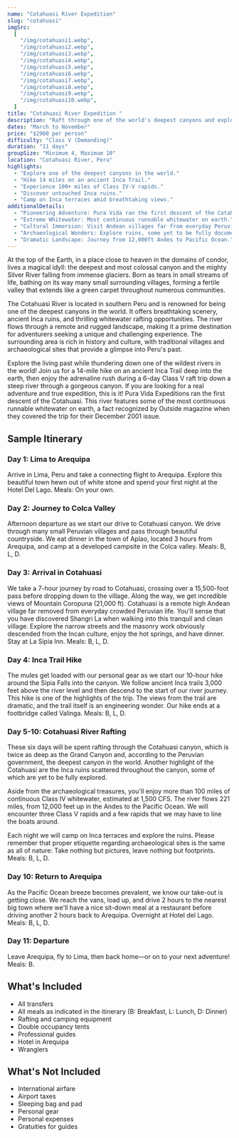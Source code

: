 ```yaml
---
name: "Cotahuasi River Expedition"
slug: "cotahuasi"
imgSrc:
  [
    "/img/cotahuasi1.webp",
    "/img/cotahuasi2.webp",
    "/img/cotahuasi3.webp",
    "/img/cotahuasi4.webp",
    "/img/cotahuasi5.webp",
    "/img/cotahuasi6.webp",
    "/img/cotahuasi7.webp",
    "/img/cotahuasi8.webp",
    "/img/cotahuasi9.webp",
    "/img/cotahuasi10.webp",
  ]
title: "Cotahuasi River Expedition "
description: "Raft through one of the world's deepest canyons and explore ancient Inca ruins on this 11-day journey."
dates: "March to November"
price: "$2900 per person"
difficulty: "Class V (Demanding)"
duration: "11 days"
groupSize: "Minimum 4, Maximum 10"
location: "Cotahuasi River, Peru"
highlights:
  - "Explore one of the deepest canyons in the world."
  - "Hike 14 miles on an ancient Inca Trail."
  - "Experience 100+ miles of Class IV-V rapids."
  - "Discover untouched Inca ruins."
  - "Camp on Inca terraces amid breathtaking views."
additionalDetails:
  - "Pioneering Adventure: Pura Vida ran the first descent of the Cotahuasi."
  - "Extreme Whitewater: Most continuous runnable whitewater on earth."
  - "Cultural Immersion: Visit Andean villages far from everyday Peruvian life."
  - "Archaeological Wonders: Explore ruins, some yet to be fully documented."
  - "Dramatic Landscape: Journey from 12,000ft Andes to Pacific Ocean."
---
```


At the top of the Earth, in a place close to heaven in the domains of condor, lives a magical idyll: the deepest and most colossal canyon and the mighty Silver River falling from immense glaciers. Born as tears in small streams of life, bathing on its way many small surrounding villages, forming a fertile valley that extends like a green carpet throughout numerous communities.

The Cotahuasi River is located in southern Peru and is renowned for being one of the deepest canyons in the world. It offers breathtaking scenery, ancient Inca ruins, and thrilling whitewater rafting opportunities. The river flows through a remote and rugged landscape, making it a prime destination for adventurers seeking a unique and challenging experience. The surrounding area is rich in history and culture, with traditional villages and archaeological sites that provide a glimpse into Peru's past.

Explore the living past while thundering down one of the wildest rivers in the world! Join us for a 14-mile hike on an ancient Inca Trail deep into the earth, then enjoy the adrenaline rush during a 6-day Class V raft trip down a steep river through a gorgeous canyon. If you are looking for a real adventure and true expedition, this is it! Pura Vida Expeditions ran the first descent of the Cotahuasi. This river features some of the most continuous runnable whitewater on earth, a fact recognized by Outside magazine when they covered the trip for their December 2001 issue.

## Sample Itinerary

### Day 1: Lima to Arequipa

Arrive in Lima, Peru and take a connecting flight to Arequipa. Explore this beautiful town hewn out of white stone and spend your first night at the Hotel Del Lago. Meals: On your own.

### Day 2: Journey to Colca Valley

Afternoon departure as we start our drive to Cotahuasi canyon. We drive through many small Peruvian villages and pass through beautiful countryside. We eat dinner in the town of Aplao, located 3 hours from Arequipa, and camp at a developed campsite in the Colca valley. Meals: B, L, D.

### Day 3: Arrival in Cotahuasi

We take a 7-hour journey by road to Cotahuasi, crossing over a 15,500-foot pass before dropping down to the village. Along the way, we get incredible views of Mountain Coropuna (21,000 ft). Cotahuasi is a remote high Andean village far removed from everyday crowded Peruvian life. You'll sense that you have discovered Shangri La when walking into this tranquil and clean village. Explore the narrow streets and the masonry work obviously descended from the Incan culture, enjoy the hot springs, and have dinner. Stay at La Sipia Inn. Meals: B, L, D.

### Day 4: Inca Trail Hike

The mules get loaded with our personal gear as we start our 10-hour hike around the Sipia Falls into the canyon. We follow ancient Inca trails 3,000 feet above the river level and then descend to the start of our river journey. This hike is one of the highlights of the trip. The views from the trail are dramatic, and the trail itself is an engineering wonder. Our hike ends at a footbridge called Valinga. Meals: B, L, D.

### Day 5-10: Cotahuasi River Rafting

These six days will be spent rafting through the Cotahuasi canyon, which is twice as deep as the Grand Canyon and, according to the Peruvian government, the deepest canyon in the world. Another highlight of the Cotahuasi are the Inca ruins scattered throughout the canyon, some of which are yet to be fully explored.

Aside from the archaeological treasures, you'll enjoy more than 100 miles of continuous Class IV whitewater, estimated at 1,500 CFS. The river flows 221 miles, from 12,000 feet up in the Andes to the Pacific Ocean. We will encounter three Class V rapids and a few rapids that we may have to line the boats around.

Each night we will camp on Inca terraces and explore the ruins. Please remember that proper etiquette regarding archaeological sites is the same as all of nature: Take nothing but pictures, leave nothing but footprints. Meals: B, L, D.

### Day 10: Return to Arequipa

As the Pacific Ocean breeze becomes prevalent, we know our take-out is getting close. We reach the vans, load up, and drive 2 hours to the nearest big town where we'll have a nice sit-down meal at a restaurant before driving another 2 hours back to Arequipa. Overnight at Hotel del Lago. Meals: B, L, D.

### Day 11: Departure

Leave Arequipa, fly to Lima, then back home—or on to your next adventure! Meals: B.

## What's Included

- All transfers
- All meals as indicated in the itinerary (B: Breakfast, L: Lunch, D: Dinner)
- Rafting and camping equipment
- Double occupancy tents
- Professional guides
- Hotel in Arequipa
- Wranglers

## What's Not Included

- International airfare
- Airport taxes
- Sleeping bag and pad
- Personal gear
- Personal expenses
- Gratuities for guides
